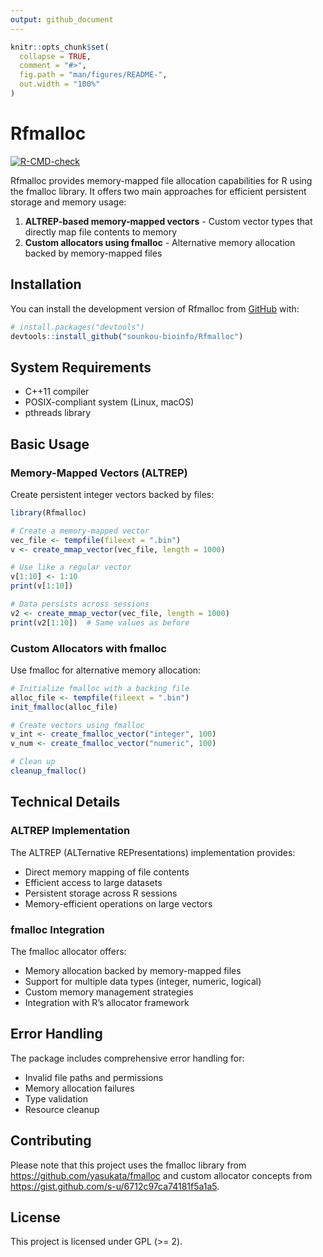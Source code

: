 ```yaml
---
output: github_document
---
```


```r
knitr::opts_chunk$set(
  collapse = TRUE,
  comment = "#>",
  fig.path = "man/figures/README-",
  out.width = "100%"
)
```

# Rfmalloc

<!-- badges: start -->
[![R-CMD-check](https://github.com/sounkou-bioinfo/Rfmalloc/workflows/R-CMD-check/badge.svg)](https://github.com/sounkou-bioinfo/Rfmalloc/actions)
<!-- badges: end -->

Rfmalloc provides memory-mapped file allocation capabilities for R using the fmalloc library. It offers two main approaches for efficient persistent storage and memory usage:

1. **ALTREP-based memory-mapped vectors** - Custom vector types that directly map file contents to memory
2. **Custom allocators using fmalloc** - Alternative memory allocation backed by memory-mapped files

## Installation

You can install the development version of Rfmalloc from [GitHub](https://github.com/) with:

```r
# install.packages("devtools")
devtools::install_github("sounkou-bioinfo/Rfmalloc")
```

## System Requirements

- C++11 compiler
- POSIX-compliant system (Linux, macOS)
- pthreads library

## Basic Usage

### Memory-Mapped Vectors (ALTREP)

Create persistent integer vectors backed by files:

```r
library(Rfmalloc)

# Create a memory-mapped vector
vec_file <- tempfile(fileext = ".bin")
v <- create_mmap_vector(vec_file, length = 1000)

# Use like a regular vector
v[1:10] <- 1:10
print(v[1:10])

# Data persists across sessions
v2 <- create_mmap_vector(vec_file, length = 1000)
print(v2[1:10])  # Same values as before
```

### Custom Allocators with fmalloc

Use fmalloc for alternative memory allocation:

```r

# Initialize fmalloc with a backing file
alloc_file <- tempfile(fileext = ".bin")
init_fmalloc(alloc_file)

# Create vectors using fmalloc
v_int <- create_fmalloc_vector("integer", 100)
v_num <- create_fmalloc_vector("numeric", 100)

# Clean up
cleanup_fmalloc()
```

## Technical Details

### ALTREP Implementation

The ALTREP (ALTernative REPresentations) implementation provides:

- Direct memory mapping of file contents
- Efficient access to large datasets
- Persistent storage across R sessions
- Memory-efficient operations on large vectors

### fmalloc Integration

The fmalloc allocator offers:

- Memory allocation backed by memory-mapped files
- Support for multiple data types (integer, numeric, logical)
- Custom memory management strategies
- Integration with R's allocator framework

## Error Handling

The package includes comprehensive error handling for:

- Invalid file paths and permissions
- Memory allocation failures
- Type validation
- Resource cleanup

## Contributing

Please note that this project uses the fmalloc library from [https://github.com/yasukata/fmalloc](https://github.com/yasukata/fmalloc) and custom allocator concepts from [https://gist.github.com/s-u/6712c97ca74181f5a1a5](https://gist.github.com/s-u/6712c97ca74181f5a1a5).

## License

This project is licensed under GPL (>= 2).
